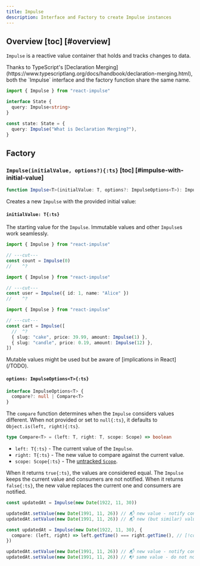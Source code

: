 ```yaml
---
title: Impulse
description: Interface and Factory to create Impulse instances
---
```


## Overview [toc] [#overview]

<p id="overview" className="-mb-5 scroll-mt-100" />

`Impulse` is a reactive value container that holds and tracks changes to data.

<Callout>
  Thanks to TypeScript's [Declaration
  Merging](https://www.typescriptlang.org/docs/handbook/declaration-merging.html),
  both the `Impulse` interface and the factory function share the same
  name.

```ts
import { Impulse } from "react-impulse"

interface State {
  query: Impulse<string>
}

const state: State = {
  query: Impulse("What is Declaration Merging?"),
}
```

</Callout>

## Factory

### `Impulse(initialValue, options?){:ts}` [toc] [#impulse-with-initial-value]

<p id="impulse-with-initial-value" />

```ts
function Impulse<T>(initialValue: T, options?: ImpulseOptions<T>): Impulse<T>
```

Creates a new `Impulse` with the provided initial value:

#### `initialValue: T{:ts}`

The starting value for the `Impulse`. Immutable values and other `Impulse`s work seamlessly.

```ts twoslash tab="Primitive"
import { Impulse } from "react-impulse"

// ---cut---
const count = Impulse(0)
//    ^?
```

```ts twoslash tab="Object"
import { Impulse } from "react-impulse"

// ---cut---
const user = Impulse({ id: 1, name: "Alice" })
//    ^?
```

```ts twoslash tab="Nested Impulses"
import { Impulse } from "react-impulse"

// ---cut---
const cart = Impulse([
  //  ^?
  { slug: "cake", price: 39.99, amount: Impulse(1) },
  { slug: "candle", price: 0.19, amount: Impulse(12) },
])
```

<Callout type="warn">
  Mutable values might be used but be aware of [implications in React](/TODO).
</Callout>

#### `options: ImpulseOptions<T>{:ts}`

```ts
interface ImpulseOptions<T> {
  compare?: null | Compare<T>
}
```

The `compare` function determines when the `Impulse` considers values different.
When not provided or set to `null{:ts}`, it defaults to `Object.is(left, right){:ts}`.

```ts
type Compare<T> = (left: T, right: T, scope: Scope) => boolean
```

- `left: T{:ts}` - The current value of the `Impulse`.
- `right: T{:ts}` - The new value to compare against the current value.
- `scope: Scope{:ts}` - The [untracked `Scope`](/TODO).

When it returns `true{:ts}`, the values are considered equal. The `Impulse` keeps the current value and consumers are not notified.
When it returns `false{:ts}`, the new value replaces the current one and consumers are notified.

```ts tab="Default compare"
const updatedAt = Impulse(new Date(1922, 11, 30))

updatedAt.setValue(new Date(1991, 11, 26)) // 📬 new value - notify consumers
updatedAt.setValue(new Date(1991, 11, 26)) // 📬 new (but similar) value - notify consumers
```

```ts tab="Custom compare"
const updatedAt = Impulse(new Date(1922, 11, 30), {
  compare: (left, right) => left.getTime() === right.getTime(), // [!code ++]
})

updatedAt.setValue(new Date(1991, 11, 26)) // 📬 new value - notify consumers
updatedAt.setValue(new Date(1991, 11, 26)) // 📭 same value - do not notify consumers // [!code highlight]
```
